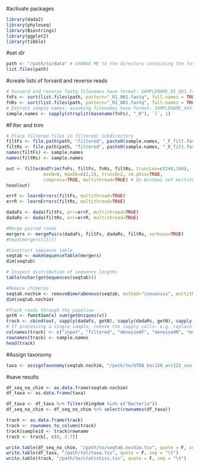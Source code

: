 

#activate packages
```r
library(dada2)
library(phyloseq)
library(Biostrings)
library(ggplot2)
library(tibble)
```



#set dir
```r
path <- "/path/to/data" # CHANGE ME to the directory containing the fastq files after unzipping.
list.files(path)
```

#create lists of forvard and reverse reads
```r
# Forward and reverse fastq filenames have format: SAMPLENAME_R1_001.fastq and SAMPLENAME_R2_001.fastq
fnFs <- sort(list.files(path, pattern="_R1_001.fastq", full.names = TRUE))
fnRs <- sort(list.files(path, pattern="_R2_001.fastq", full.names = TRUE))
# Extract sample names, assuming filenames have format: SAMPLENAME_XXX.fastq
sample.names <- sapply(strsplit(basename(fnFs), "_R"), `[`, 1)


```

#Filter and trim
```r
# Place filtered files in filtered/ subdirectory
filtFs <- file.path(path, "filtered", paste0(sample.names, "_F_filt.fastq.gz"))
filtRs <- file.path(path, "filtered", paste0(sample.names, "_R_filt.fastq.gz"))
names(filtFs) <- sample.names
names(filtRs) <- sample.names

out <- filterAndTrim(fnFs, filtFs, fnRs, filtRs, truncLen=c(240,160),
              maxN=0, maxEE=c(2,2), truncQ=2, rm.phix=TRUE,
              compress=TRUE, multithread=TRUE) # On Windows set multithread=FALSE
head(out)
```

```r
errF <- learnErrors(filtFs, multithread=TRUE)
errR <- learnErrors(filtRs, multithread=TRUE)

dadaFs <- dada(filtFs, err=errF, multithread=TRUE)
dadaRs <- dada(filtRs, err=errR, multithread=TRUE)

#Merge paired reads
mergers <- mergePairs(dadaFs, filtFs, dadaRs, filtRs, verbose=TRUE)
#head(mergers[[1]])

#Construct sequence table
seqtab <- makeSequenceTable(mergers)
dim(seqtab)

# Inspect distribution of sequence lengths
table(nchar(getSequences(seqtab)))

#Remove chimeras
seqtab.nochim <- removeBimeraDenovo(seqtab, method="consensus", multithread=TRUE, verbose=TRUE)
dim(seqtab.nochim)

#Track reads through the pipeline
getN <- function(x) sum(getUniques(x))
track <- cbind(out, sapply(dadaFs, getN), sapply(dadaRs, getN), sapply(mergers, getN), rowSums(seqtab.nochim))
# If processing a single sample, remove the sapply calls: e.g. replace sapply(dadaFs, getN) with getN(dadaFs)
colnames(track) <- c("input", "filtered", "denoisedF", "denoisedR", "merged", "nonchim")
rownames(track) <- sample.names
head(track)
```

#Assign taxonomy
```r
taxa <- assignTaxonomy(seqtab.nochim, "/path/to/GTDB_bac120_arc122_ssu_r202_Genus.fa.gz", multithread=TRUE)
```

#save results
```r
df_seq_no_chim <- as.data.frame(seqtab.nochim)
df_taxa <- as.data.frame(taxa)

df_taxa <- df_taxa %>% filter(Kingdom %in% c("Bacteria"))
df_seq_no_chim <- df_seq_no_chim %>% select(rownames(df_taxa))

track <- as.data.frame(track)
track <- rownames_to_column(track)
track$sampleid <- track$rowname
track <- track[, c(8, 2:7)]

write.table(df_seq_no_chim, "/path/to/seqtab.nochim.tsv", quote = F, sep = "\t")
write.table(df_taxa, "/path/tol/taxa.tsv", quote = F, sep = "\t")
write.table(track, "/path/to/statistics.tsv", quote = F, sep = "\t")
```



